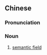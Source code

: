 {{also|语义场}}
==Chinese==
{{zh-forms|s=语义场|type=21}}

===Pronunciation===
{{zh-pron
|m=yǔyì場
|c=jyu5 ji3 coeng4
|cat=n
}}

===Noun===
{{zh-noun}}

# [[semantic field]]

{{zh-cat|Linguistics|Translation studies}}